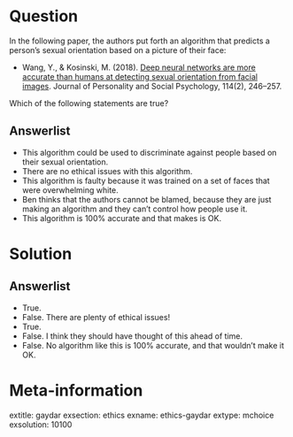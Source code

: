 Question
========

In the following paper, the authors put forth an algorithm that predicts a person's sexual orientation based on a picture of their face:

- Wang, Y., & Kosinski, M. (2018). [Deep neural networks are more accurate than humans at detecting sexual orientation from facial images](https://doi.org/10.1037/pspa0000098). Journal of Personality and Social Psychology, 114(2), 246–257. 

Which of the following statements are true?

Answerlist
----------
* This algorithm could be used to discriminate against people based on their sexual orientation.
* There are no ethical issues with this algorithm.
* This algorithm is faulty because it was trained on a set of faces that were overwhelming white. 
* Ben thinks that the authors cannot be blamed, because they are just making an algorithm and they can't control how people use it. 
* This algorithm is 100% accurate and that makes is OK.

Solution
========

Answerlist
----------
* True.
* False. There are plenty of ethical issues!
* True. 
* False. I think they should have thought of this ahead of time. 
* False. No algorithm like this is 100% accurate, and that wouldn't make it OK.

Meta-information
================
extitle: gaydar
exsection: ethics
exname: ethics-gaydar
extype: mchoice
exsolution: 10100

